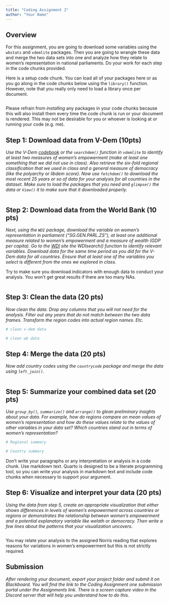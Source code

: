 ```yaml
---
title: "Coding Assignment 2"
author: "Your Name"
---
```


## Overview

For this assignment, you are going to download some variables using the `wbstats` and `vdemlite` packages. Then you are going to wrangle these data and merge the two data sets into one and analyze how they relate to women's representation in national parliaments. Do your work for each step in the code chunks provided. 

Here is a setup code chunk. You can load all of your packages here or as you go along in the code chunks below using the `library()` function. However, note that you really only need to load a library once per document. 

```r

```

:::{.callout-warning}
Please refrain from *installing* any packages in your code chunks because this will also install them every time the code chunk is run or your document is rendered. This may not be desirable for you or whoever is looking at or running your code (e.g. me).
:::

## Step 1: Download data from V-Dem (10pts)

*Use the V-Dem [codebook](https://www.v-dem.net/data/reference-documents/) or the `searchdem()` function in `vdemlite` to identify at least two measures of women's empowerment (make at least one something that we did not use in class). Also retrieve the six-fold regional classification that we used in class and a general measure of democracy (like the polyarchy or libdem score). Now use `fetchdem()` to download the most recent 25 years or so of data for your analysis for all countries in the dataset. Make sure to load the packages that you need and `glimpse()` the data or `View()` it to make sure that it downloaded properly.* 

```r

```

## Step 2: Download data from the World Bank (10 pts)

*Next, using the `WDI` package, download the variable on women's representation in parliament ("SG.GEN.PARL.ZS"), at least one additional measure related to women's empowerment and a measure of wealth (GDP per capita). Go to the [WDI](https://databank.worldbank.org/source/world-development-indicators) site the WDIsearch() function to identify relevant variables. Download data for the same time period as you did for the V-Dem data for all countries. Ensure that at least one of the variables you select is different from the ones we explored in class.* 

::: {.callout-important}
Try to make sure you download indicators with enough data to conduct your analysis. You won't get great results if there are too many NAs. 
:::

```r

```

## Step 3: Clean the data (20 pts)

*Now clean the data. Drop any columns that you will not need for the analysis. Filter out any years that do not match between the two data frames. Transform the region codes into actual region names. Etc.*

```r
# clean v-dem data

```

```r
# clean wb data

```

## Step 4: Merge the data (20 pts)

*Now add country codes using the `countrycode` package and merge the data using `left_join()`.* 

```r

```

## Step 5: Summarize your combined data set (20 pts)

*Use `group_by()`, `summarize()` and `arrange()` to glean preliminary insights about your data. For example, how do regions compare on mean values of women's representation and how do these values relate to the values of other variables in your data set? Which countries stand out in terms of women's representation?* 

```r
# Regional summary

```

```r
# Country summary

```

::: {.callout-warning}
Don't write your paragraphs or any interpretation or analysis in a code chunk. Use markdown text. Quarto is designed to be a literate programming tool, so you can write your analysis in markdown text and include code chunks when necessary to support your argument.
:::

## Step 6: Visualize and interpret your data (20 pts)

*Using the data from step 5, create an appropriate visualization that either shows differences in levels of women's empowerment across countries or regions or demonstrates the relationship between women's empowerment and a potential explanatory variable like welath or democracy. Then write a few lines about the patterns that your visualization uncovers.*

```r

```

::: {.callout-note}
You may relate your analysis to the assigned Norris reading that explores reasons for variations in women's empowerment but this is not strictly required.
:::

## Submission

*After rendering your document, export your project folder and submit it on Blackboard. You will find the link to the Coding Assignment one submission portal under the Assignments link. There is a screen capture video in the Discord server that will help you understand how to do this.*

